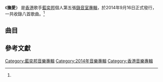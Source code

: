 {{Infobox Album
| Name  = 撫愛
| Type  = 專輯
| Cover  = 
| Artist  = [[藍奕邦|藍奕邦]]
| Released   = 2014年9月16日<ref name="yesasia">{{cite web|title=藍奕邦/撫愛|url=http://www.yesasia.com/global/%E6%92%AB%E6%84%9B-cd-dvd/1036773427-0-0-0-zh_TW/info.html|publisher=YESASIA|accessdate=2014-09-23|language=zh-hant|archive-date=2016-03-04|archive-url=https://web.archive.org/web/20160304113405/http://www.yesasia.com/global/%E6%92%AB%E6%84%9B-cd-dvd/1036773427-0-0-0-zh_TW/info.html|dead-url=no}}</ref>
| Recorded  = 
| Genre = [[粵語流行音樂|粵語流行音樂]]
| Length = 33分20秒
| Label = [[香港環球唱片|環球唱片]]<ref name="yesasia"/>
| Producer =
| Last album = [[優與美|優與美]]<br />(2013年)
| This album = '''撫愛'''<br />(2014年)
| Next album = -
}}
《'''撫愛'''》 是[[香港|香港]]歌手[[藍奕邦|藍奕邦]]個人第五張[[錄音室專輯|錄音室專輯]]，於2014年9月16日正式發行，一共收錄八首歌曲。<ref name="yesasia"/>

==曲目==

{{Tracklist/common
| headline = CD<ref>{{cite web|title=藍奕邦 的 撫愛|url=https://itunes.apple.com/hk/album/fu-ai/id912327503?l=zh|publisher=iTunes|accessdate=2014-09-23|language=zh-hk|archive-date=2018-01-31|archive-url=https://web.archive.org/web/20180131140826/https://itunes.apple.com/hk/album/fu-ai/id912327503?l=zh|dead-url=no}}</ref>
| all_music = [[藍奕邦|藍奕邦]]
| lyrics_credits = yes
| apos = below
| all_arranger = [[何秉舜|何秉舜]]、何山
| all_producer = 何秉舜、何山

| title1 = 戀人
| lyrics1 = 藍奕邦
| longnote1 = 
| length1 = 4:15

| title2 = 愛我就吻我
| lyrics2 = 藍奕邦
| longnote2 = 
| length2 = 4:19

| title3 = 孔雀開屏
| lyrics3 = [[林夕|林夕]]
| longnote3 = 
| length3 = 3:49

| title4 = 吸你
| lyrics4 = [[周耀輝|周耀輝]]
| longnote4 = 
| length4 = 4:19

| title5 = 藍田金婚
| lyrics5 = 林夕
| longnote5 = 
| length5 = 4:21

| title6 = 藍色多瑙河
| lyrics6 = [[于逸堯|于逸堯]]
| longnote6 = 
| length6 = 4:19

| title7 = 說再見的對象
| lyrics7 = 藍奕邦
| longnote7 = 
| length7 = 3:21

| title8 = 免費擁抱
| lyrics8 = 藍奕邦
| longnote8 = 
| length8 = 4:37

| total_length = 33:20
}}

{{Tracklist
| headline = DVD<ref name="yesasia"/>
| extra_column = 導演

| title1 = 戀人
| note1 = 音樂錄影帶
| extra1 = YAMANYAMO

| title2 = 愛我就吻我
| note2 = 音樂錄影帶
| extra2 = 晴朗

| title3 = 孔雀開屏
| note3 = 音樂錄影帶
| extra3 = 晴朗
}}
{{tracklist
| headline = Soliton presents Pong Nan Caress Live 
| title4 = 愛我就吻我
| title5 = 斗零踭 
| title6 = 吸你 
| title7 = 垂涎 
| title8 = 潮流 
| title9 = 戀人 
| title10 = 不求人 
| title11 = 說再見的對象 
| title12 = 講呢啲 
| title13 = 免費擁抱 
| title14 = 今夜煙花燦爛
| note14 = featuring [[吳雨霏|吳雨霏]]
| title15 = 孔雀開屏
}}

==參考文獻==
<references/>

[[Category:藍奕邦音樂專輯|Category:藍奕邦音樂專輯]]
[[Category:2014年音樂專輯|Category:2014年音樂專輯]]
[[Category:香港音樂專輯|Category:香港音樂專輯]]